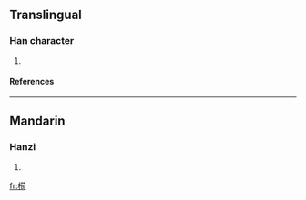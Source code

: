 ==Translingual==
===Han character===
{{Han char|rn=75|rad=木|as=10|sn=14|four=4492<sub>7</sub>|canj=木廿心日 (DTPA)}}
# {{defn|Han|sort=木10}}
====References====
{{Han ref|kx=0545.260|dkj=15309|hdz=21261.080|uh=69C6|ud=27078|bh=E262|bd=57954}}

----
==Mandarin==
===Hanzi===
{{cmn-hanzi|pin=[[duī]] ([[dui1]]), [[xún]] ([[xun2]]), [[zhuì]] ([[zhui4]])|wg=tui<sup>1</sup>, hsün<sup>2</sup>, chui<sup>4</sup>}}
# {{defn|Mandarin}}

[[fr:槆]]